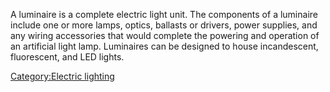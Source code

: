 A luminaire is a complete electric light unit. The components of a luminaire include one or more lamps, optics, ballasts or drivers, power supplies, and any wiring accessories that would complete the powering and operation of an artificial light lamp. Luminaires can be designed to house incandescent, fluorescent, and LED lights.


[[Category:Electric lighting]]